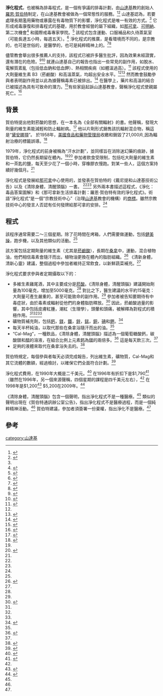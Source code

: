 '''淨化程式'''，也被稱為排毒程式，是一個有爭議的排毒計劃，由[[山達基|山達基]]教的創始人 [[羅恩·賀伯特|羅恩·賀伯特]]制定，在山達基教會被做為一個常態性的服務。<ref name="bouma">{{cite book|title=Australian Soul: Religion and Spirituality in the 21st Century |url=https://archive.org/details/australiansoulre00boum |first=Gary D. |last=Bouma|publisher=Cambridge University Press| year=2006|page=[https://archive.org/details/australiansoulre00boum/page/9 9]|isbn=0521673895}}</ref><ref name="refslund">{{cite book|last=Christensen|first=Dorthe Refslund|title=Scientology|url=https://archive.org/details/scientology00lewi|editor=James R. Lewis|publisher=Oxford University Press US|location=New York|year=2009|pages=[https://archive.org/details/scientology00lewi/page/n434 420]–421|chapter=Sources for the Study of Scientology|isbn=9780195331493}}</ref> 山達基認為，若要處理長期濫用藥物或暴露在有毒物質下的影響，淨化程式是唯一有效的方式。<ref name="refslund" /> 它形成戒毒康復和排毒程式的基礎，用於教會經營的屬下組織，如[[那可拿|那可拿]]、[[可明納|可明納]]、第二次機會<ref name="abq_denied">{{cite news|last=Proctor|first=Jeff|url=http://www.abqjournal.com/news/state/25104016state01-25-09.htm|title=Scientology Base Denied By Officials|date=January 25, 2009|work=Albuquerque Journal|accessdate=2009-02-14|archive-date=2021-02-26|archive-url=https://web.archive.org/web/20210226010530/https://www.abqjournal.com/news/state/25104016state01-25-09.htm|dead-url=no}}</ref> 和國際戒毒專家學院。<ref name="nyp_rundown">{{cite news | first = John | last = DeSio | title = The Rundown on Scientology's Purification Rundown | url = http://www.nypress.com/article-16488-the-rundown-on-scientologys-purification-rundown.html | work = [[New_York_Press|New York Press]] | date = June 6, 2007 | accessdate = 2009-01-21 | archive-url = https://web.archive.org/web/20090114163312/http://www.nypress.com/article-16488-the-rundown-on-scientologys-purification-rundown.html | archive-date = 2009-01-14 | dead-url = yes }}</ref> 該程式包含運動、口服補品和久待蒸氣室（可能長達五小時，每週五天）。<ref name="nyp_rundown">{{cite news | first = John | last = DeSio | title = The Rundown on Scientology's Purification Rundown | url = http://www.nypress.com/article-16488-the-rundown-on-scientologys-purification-rundown.html | work = [[New_York_Press|New York Press]] | date = June 6, 2007 | accessdate = 2009-01-21 | archive-url = https://web.archive.org/web/20090114163312/http://www.nypress.com/article-16488-the-rundown-on-scientologys-purification-rundown.html | archive-date = 2009-01-14 | dead-url = yes }}</ref> 淨化程式的推廣，是看環境而不同的，是宗教的，也可是世俗的，是醫學的，也可是純粹精神上的。<ref name="welkos">{{cite news | last =Sappell | first =Joel | coauthors =Robert W. Welkos | work =[[Los_Angeles_Times|Los Angeles Times]] | title =Church Seeks Influence in Schools, Business, Science | date =June 27, 1990 | url =http://www.latimes.com/entertainment/news/la-scientology062790,0,2470065,full.story | accessdate =2009-01-21 | archive-date =2012-10-26 | archive-url =https://web.archive.org/web/20121026084227/http://www.latimes.com/entertainment/news/la-scientology062790,0,2470065,full.story | dead-url =yes }}</ref><ref name="sommer3">{{cite news|title=Helping Spread the Word|last=Sommer|first=Mark|date=February 1, 2005|work=The Buffalo News}}</ref>

儘管教會舉出很多推薦人的支持，該程式已被許多醫生批評，因為效果未經證實，還有潛在的危險。<ref>{{cite web | first = Janet | last = Reitman | title = Inside Scientology | url = http://www.rollingstone.com/politics/story/9363363/inside_scientology/print | work = [[Rolling_Stone|Rolling Stone]] | date = February 2, 2006 | accessdate = 2009-01-20 | archive-date = 2008-06-22 | archive-url = https://web.archive.org/web/20080622123603/http://www.rollingstone.com/politics/story/9363363/inside_scientology/print | dead-url = no }}</ref><ref name="snr">{{cite news|last=Gianni|first=Luke|url=http://www.newsreview.com/sacramento/Content?oid=283982|title=Scientology does detox, David E. Root, M.D|accessdate=2009-01-20|date=February 22, 2007|work=[[Sacramento_News_&_Review|Sacramento News & Review]]|archive-date=2011-01-30|archive-url=https://web.archive.org/web/20110130095718/http://www.newsreview.com/sacramento/content?oid=283982|dead-url=no}}</ref> 就連山達基自己的報告也指出一些常見的副作用，如脫水、電解質紊亂（包括低血鈉和低血鉀）、熱相關疾病（如體溫過高）。<ref name="emergency1997">{{cite journal| last=Al-Zaki |first=Taleb|coauthor=B Tilman Jolly| title=Severe Hyponatremia After Purification |journal=Annals of Emergency Medicine |publisher=Mosby, Inc.|doi=10.1016/S0196-0644(97)70335-4 |volume=29 |issue=1 | pages=194–195| pmid=8998113|date=January 1997}}</ref> 該程式使用的大劑量維生素 B3（菸鹼酸）和高溫蒸氣，均超出安全水平。<ref name="nyp_rundown" /><ref name="ssnatch">{{cite book |author=Abgrall, Jean-Marie |title=Soul snatchers: The Mechanics of Cults |publisher=Algora Pub |location=New York |year=1999 |pages=219 |isbn=1-892941-04-X}}</ref> 然而教會鼓勵參與者表明副作用並以此為據聲稱毒素已被排出。<ref name="rtp">{{cite journal|last=Staudenmayer|first=Herman|year=1996|title=Clinical Consequences of the EI/MCS "Diagnosis": Two Paths |journal=Regulatory Toxicology and Pharmacology|publisher=Academic Press|volume=24|issue=1|pages=S96–S110|issn=0273-2300|doi=10.1006/rtph.1996.0084|pmid=8921563 }}</ref> 在醫學上，藥片和高溫的結合已被描述為具有可致命的潛力。<ref>{{cite news|title=The Prisoners of Saint Hill|last=Kelsey|first=Tim|coauthors=Mike Ricks|date=January 31, 1994|work=The Independent|page=(II) 1|url=http://www.independent.co.uk/life-style/the-prisoners-of-saint-hill-the-scientologists-call-it-babywatching-but-it-has-nothing-to-do-with-looking-after-infants-tim-kelsey-and-mike-ricks-investigate-the-potentially-dangerous-and-possibly-illegal-secret-treatment-that-the-worlds-largest-cult-uses-to-deal-with-difficult-members-1403815.html|accessdate=2009-02-17|archive-date=2015-09-25|archive-url=https://web.archive.org/web/20150925054633/http://www.independent.co.uk/life-style/the-prisoners-of-saint-hill-the-scientologists-call-it-babywatching-but-it-has-nothing-to-do-with-looking-after-infants-tim-kelsey-and-mike-ricks-investigate-the-potentially-dangerous-and-possibly-illegal-secret-treatment-that-the-worlds-largest-cult-uses-to-deal-with-difficult-members-1403815.html|dead-url=no}}</ref>有些家庭起訴山達基教會，聲稱淨化程式使親屬死亡。<ref name="sptimes">{{cite web | first = Geoff | last = Dougherty | title = Store selling Scientology vitamin regimen raises concerns | url = http://www.sptimes.com/News/32899/Pasco/Store_selling_Sciento.html | work = [[St._Petersburg_Times|St. Petersburg Times]] | date = March 28, 1999 | accessdate = 2009-02-14 | archive-date = 2016-10-26 | archive-url = https://web.archive.org/web/20161026164545/http://www.sptimes.com/News/32899/Pasco/Store_selling_Sciento.html | dead-url = no }}</ref>

== 背景 ==
賀伯特提出他對菸酸的思想，在一本名為《全部有關輻射》的書。他聲稱，發現大劑量的維生素能減輕和防止輻射病。<ref name="atack142">{{cite book |first=Jon | last=Atack | year=1990| title = A Piece of Blue Sky: Scientology, Dianetics and L. Ron Hubbard Exposed |url=https://archive.org/details/pieceblueskyscie00atac |publisher = Lyle Stuart / Carol Publishing Group |isbn=0-8184-0499-X|page=[https://archive.org/details/pieceblueskyscie00atac/page/n49 142]}}</ref> 他以片劑形式銷售該抗輻射混合物，稱這是“[[黛安娜䫈|黛安娜䫈]]”。 於1958年，[[美國食品和藥物管理局|美國食品和藥物管理局]]收繳和銷毀了21,000片,因為輻射治療的標籤誤導。<ref>{{cite book|last=Williams|first=Ian|title=The Alms Trade: Charities, Past, Present and Future|publisher=Cosimo|year=2007|pages=130|isbn=1602067538}}</ref>

1979年，淨化程式的前身被稱為“汗水計劃”，並同樣旨在消除迷幻藥的痕跡，據賀伯特，它仍然長期留在體內。<ref name="refslund" /><ref name="atack254">{{cite book |first=Jon | last=Atack | year=1990| title = A Piece of Blue Sky: Scientology, Dianetics and L. Ron Hubbard Exposed |publisher = Lyle Stuart / Carol Publishing Group |isbn=0-8184-0499-X|page=254}}</ref> 參加者飲食受限制，包括吃大劑量的維生素和一茶匙的鹽，每天至少花了一個小時，穿橡膠衣慢跑。對某一些人，這個方案持續好幾個月。<ref name="atack254" />

淨化程式是發展給[[那可拿|那可拿]]中心使用的，並發表在賀伯特的《戴尼提和山達基技術公告》以及《清除身體，清醒頭腦》一書。
<ref name="refslund"/><ref name="nyp_rundown" /> 另外兩本書描述這程式，《淨化：毒品答案圖解》和《那可拿新生活排毒計劃：羅恩·賀伯特有效的淨化程式》。術語“淨化程式“是一個“宗教技術中心”（治理[[山達基|山達基]]教會的機構）的[[商標|商標]]。雖然宗教技術中心的發言人否認有任何發牌給那可拿的安排。<ref name="bostonherald1998" />

== 程式 ==
該程序通常需要二～三個星期。除了花時間在烤箱，人們需要做運動，包括[[健美操|健美操]]，跑步機，以及其他類似的活動。<ref name="emergency1997" />

該方案包括定期劑量的維生素（尤其是[[菸鹼酸|菸鹼酸]]），長期在[[桑拿|桑拿]]中，運動，混合植物油，他們相信毒素會隨汗而出，植物油更換在體內的脂肪組織。<ref name="mccall">{{cite journal|last=McCall|first=W. Vaughn|year=2007|title=Psychiatry and Psychology in the Writings of L. Ron Hubbard |url=https://archive.org/details/sim_journal-of-religion-and-health_2007-09_46_3/page/437|journal=Journal of Religion and Health|publisher=Springer Netherlands|volume=46|issue=3|pages=437–447|issn=1573-6571|doi=10.1007/s10943-006-9079-9}}</ref> 《清新身體，清新心靈》建議，整個過程中參加者維持正常飲食，以新鮮蔬菜補充。<ref name="cbcm19" />

淨化程式要求參與者定期攝取以下的：

* 多維生素雞尾酒，其中主要成分是[[菸酸|菸酸]]。《清除身體，清醒頭腦》建議開始劑量為100毫克，增加至5000毫克。<ref name="nyp_rundown" /> 對比之下，醫生建議的水平約15毫克：大劑量可產生嚴重的，甚至可能致命的副作用。<ref name="nyp_rundown" /> 參加者被告知要期待有中毒症狀，由於毒素或輻射從他們的身體脂肪釋放。<ref name="rtp">{{cite journal|last=Staudenmayer|first=Herman|year=1996|title=Clinical Consequences of the EI/MCS "Diagnosis": Two Paths |journal=Regulatory Toxicology and Pharmacology|publisher=Academic Press|volume=24|issue=1|pages=S96–S110|issn=0273-2300|doi=10.1006/rtph.1996.0084|pmid=8921563 }}</ref> 因此，菸鹼酸過量的影響，其中包括皮膚紅腫，潮紅（生理學），頭暈和頭痛，被解釋為對程式的積極作用。<ref name="nyp_rundown" /><ref name="rtp" /><ref name="ebner1996" />
* 礦物質補充劑，包括[[鈣|鈣]]，[[鎂|鎂]]，[[鐵|鐵]]，[[鋅|鋅]]，[[錳|錳]]，[[銅|銅]]，[[碘|碘]]和[[鉀|鉀]]。<ref>{{cite book|last=Hubbard|first=L. Ron|title=Clear Body, Clear Mind|publisher=New Era Publications International|location=Copenhagen|year=2002|pages=86–94|isbn=9788779686236}}</ref>
* 每天半杯純油，以取代那些在桑拿浴隨汗而出的油。<ref name="mccall" />
* “Cal-Mag”，一種飲品，《清除身體，清醒頭腦》描述為一個葡萄糖酸鈣，碳酸鎂和[[醋|醋]]的溶液，在組合比例上元素[[鈣|鈣]]為[[鎂|鎂]]的兩倍多。<ref>{{cite book|last=Hubbard|first=L. Ron|title=Clear Body, Clear Mind|publisher=New Era Publications International|location=Copenhagen|year=2002|pages=63–65|isbn=9788779686236}}</ref> 這是每天飲三次。<ref name="mccall" />
* 足夠的液體來取代在桑拿浴失去的。<ref name="cbcm19">{{cite book|last=Hubbard|first=L. Ron|title=Clear Body, Clear Mind|publisher=New Era Publications International|location=Copenhagen|year=2002|page=19|isbn=9788779686236}}</ref>

賀伯特規定，每個參與者每天必須完成報告，列出維生素，礦物質，Cal-Mag和其它流體的數額，經過檢討，以確保它們全面符合計劃。<ref name="cbcm113">{{cite book|last=Hubbard|first=L. Ron|title=Clear Body, Clear Mind|publisher=New Era Publications International|location=Copenhagen|year=2002|pages=113–115|isbn=9788779686236}}</ref>

淨化程式費用，在1990年大概是二千美元。<ref name="welkos">{{cite news | last =Sappell | first =Joel | coauthors =Robert W. Welkos|work=[[Los_Angeles_Times|Los Angeles Times]] | title=Church Seeks Influence in Schools, Business, Science | date =June 27, 1990|url=http://www.latimes.com/entertainment/news/la-scientology062790,0,2470065,full.story |accessdate=2009-01-21}}</ref> 在1996年有折扣下是$1,790<ref name="ebner1996">{{cite news|last=Ebner|first=Mark|title=Do You Want To Buy A Bridge?|work=[[Spy_magazine|Spy magazine]]|url=http://www.hollywoodinterrupted.com/archives/ebner_undercover_scientology_spy_magazine_1996.phtml|accessdate=2009-01-27|date=February 1996|archive-date=2017-07-21|archive-url=https://web.archive.org/web/20170721035209/http://www.hollywoodinterrupted.com/archives/ebner_undercover_scientology_spy_magazine_1996.phtml|dead-url=no}}</ref> （雖然在1996年，另一個來源聲稱，四個星期的課程是四千美元左右），<ref name="rtp" /> 在1998年是$1,200<ref name="bostonherald1998">{{cite news|work=[[Boston_Herald|Boston Herald]] | last=Mallia|first=Joseph| date=March 3, 1998| title=Scientology reaches into schools through Narconon}}</ref> $5,200在2009年。<ref name="slt_quietly">{{cite news|url=http://www.sltrib.com/news/ci_12078368|title=More state funds quietly budgeted to help cops sweat to health|last=Carlisle|first=Nate|coauthors=Robert Gehrke|date=April 5, 2009|work=The Salt Lake Tribune|accessdate=2009-04-06|archive-date=2021-03-08|archive-url=https://web.archive.org/web/20210308023718/https://www.sltrib.com/news/ci_12078368/|dead-url=no}}</ref>

《清除身體，清醒頭腦》包含一個聲明，指出淨化程式不是一種醫療。<ref name="nyp_rundown" /> 類似的聲明出現在《賀伯特通訊辦公室公告》，指出淨化程式不是醫療過程，而是一個純粹精神活動。<ref name="nyp_rundown" /> 賀伯特建議，參加者須簽署一份棄權，指出淨化不是醫療。<ref name="nyp_rundown" />

==參考==
{{reflist}}

[[category:山達基|category:山達基]]